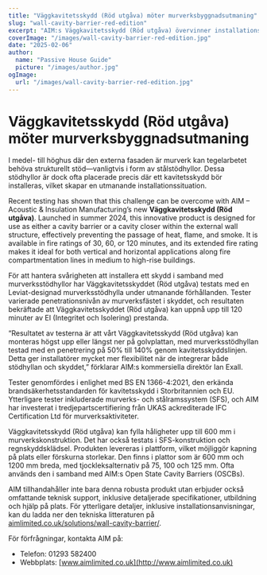 ```yaml
---
title: "Väggkavitetsskydd (Röd utgåva) möter murverksbyggnadsutmaning"
slug: "wall-cavity-barrier-red-edition"
excerpt: "AIM:s Väggkavitetsskydd (Röd utgåva) övervinner installationsutmaningar genom att integreras med murverksstödhyllor samtidigt som robust brandskydd säkerställs."
coverImage: "/images/wall-cavity-barrier-red-edition.jpg"
date: "2025-02-06"
author:
  name: "Passive House Guide"
  picture: "/images/author.jpg"
ogImage:
  url: "/images/wall-cavity-barrier-red-edition.jpg"
---
```


# Väggkavitetsskydd (Röd utgåva) möter murverksbyggnadsutmaning

I medel- till höghus där den externa fasaden är murverk kan tegelarbetet behöva strukturellt stöd—vanligtvis i form av stålstödhyllor. Dessa stödhyllor är dock ofta placerade precis där ett kavitetsskydd bör installeras, vilket skapar en utmanande installationssituation.

Recent testing has shown that this challenge can be overcome with AIM – Acoustic & Insulation Manufacturing’s new **Väggkavitetsskydd (Röd utgåva)**. Launched in summer 2024, this innovative product is designed for use as either a cavity barrier or a cavity closer within the external wall structure, effectively preventing the passage of heat, flame, and smoke. It is available in fire ratings of 30, 60, or 120 minutes, and its extended fire rating makes it ideal for both vertical and horizontal applications along fire compartmentation lines in medium to high-rise buildings.

För att hantera svårigheten att installera ett skydd i samband med murverksstödhyllor har Väggkavitetsskyddet (Röd utgåva) testats med en Leviat-designad murverksstödhylla under utmanande förhållanden. Tester varierade penetrationsnivån av murverksfästet i skyddet, och resultaten bekräftade att Väggkavitetsskyddet (Röd utgåva) kan uppnå upp till 120 minuter av EI (Integritet och Isolering) prestanda.

“Resultatet av testerna är att vårt Väggkavitetsskydd (Röd utgåva) kan monteras högst upp eller längst ner på golvplattan, med murverksstödhyllan testad med en penetrering på 50% till 140% genom kavitetsskyddslinjen. Detta ger installatörer mycket mer flexibilitet när de integrerar både stödhyllan och skyddet,” förklarar AIM:s kommersiella direktör Ian Exall.

Tester genomfördes i enlighet med BS EN 1366-4:2021, den erkända brandsäkerhetsstandarden för kavitetsskydd i Storbritannien och EU. Ytterligare tester inkluderade murverks- och stålramssystem (SFS), och AIM har investerat i tredjepartscertifiering från UKAS ackrediterade IFC Certification Ltd för murverksaktiviteter.

Väggkavitetsskydd (Röd utgåva) kan fylla håligheter upp till 600 mm i murverkskonstruktion. Det har också testats i SFS-konstruktion och regnskyddsklädsel. Produkten levereras i plattform, vilket möjliggör kapning på plats eller förskurna storlekar. Den finns i plattor som är 600 mm och 1200 mm breda, med tjockleksalternativ på 75, 100 och 125 mm. Ofta används den i samband med AIM:s Open State Cavity Barriers (OSCBs).

AIM tillhandahåller inte bara denna robusta produkt utan erbjuder också omfattande teknisk support, inklusive detaljerade specifikationer, utbildning och hjälp på plats. För ytterligare detaljer, inklusive installationsanvisningar, kan du ladda ner den tekniska litteraturen på [aimlimited.co.uk/solutions/wall-cavity-barrier/](http://aimlimited.co.uk/solutions/wall-cavity-barrier/).

För förfrågningar, kontakta AIM på:

- Telefon: 01293 582400
- Webbplats: [www.aimlimited.co.uk](http://www.aimlimited.co.uk)